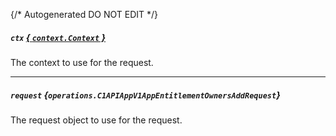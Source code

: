 {/* Autogenerated DO NOT EDIT  */}

##### `ctx` [*{ `context.Context` }*](https://pkg.go.dev/context#Context)
The context to use for the request.

---
##### `request` *{`operations.C1APIAppV1AppEntitlementOwnersAddRequest`}*
The request object to use for the request.
<Collapsible openLabel={Labels.showProperties} closeLabel={Labels.hideProperties}>
    <C1APIAppV1AppEntitlementOwnersAddRequest/>
</Collapsible>


